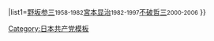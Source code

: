 
{{Navbox
|name=日本共产党议长
|title=[[日本共产党中央委员会议长|日本共产党议长]]{{#if:{{{1|}}}|({{{1|}}})|}}
|list1={{nowrap begin}}[[野坂参三]]<small>1958-1982</small>{{to}}[[宮本显治]]<small>1982-1997</small>{{to}}[[不破哲三]]<small>2000-2006</small>{{nowrap end}}
}}
<noinclude>
[[Category:日本共产党模板]]
</noinclude>